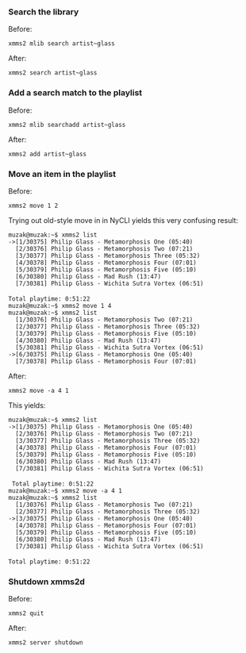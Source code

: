 === Search the library ===

Before:
 xmms2 mlib search artist~glass

After:
 xmms2 search artist~glass

=== Add a search match to the playlist ===

Before:
 xmms2 mlib searchadd artist~glass

After:
 xmms2 add artist~glass

=== Move an item in the playlist ===

Before:
 xmms2 move 1 2

Trying out old-style move in in NyCLI yields this very confusing result:

 muzak@muzak:~$ xmms2 list
 ->[1/30375] Philip Glass - Metamorphosis One (05:40)
   [2/30376] Philip Glass - Metamorphosis Two (07:21)
   [3/30377] Philip Glass - Metamorphosis Three (05:32)
   [4/30378] Philip Glass - Metamorphosis Four (07:01)
   [5/30379] Philip Glass - Metamorphosis Five (05:10)
   [6/30380] Philip Glass - Mad Rush (13:47)
   [7/30381] Philip Glass - Wichita Sutra Vortex (06:51)
 
 Total playtime: 0:51:22
 muzak@muzak:~$ xmms2 move 1 4
 muzak@muzak:~$ xmms2 list
   [1/30376] Philip Glass - Metamorphosis Two (07:21)
   [2/30377] Philip Glass - Metamorphosis Three (05:32)
   [3/30379] Philip Glass - Metamorphosis Five (05:10)
   [4/30380] Philip Glass - Mad Rush (13:47)
   [5/30381] Philip Glass - Wichita Sutra Vortex (06:51)
 ->[6/30375] Philip Glass - Metamorphosis One (05:40)
   [7/30378] Philip Glass - Metamorphosis Four (07:01)

After:
 xmms2 move -a 4 1

This yields:

 muzak@muzak:~$ xmms2 list
 ->[1/30375] Philip Glass - Metamorphosis One (05:40)
   [2/30376] Philip Glass - Metamorphosis Two (07:21)
   [3/30377] Philip Glass - Metamorphosis Three (05:32)
   [4/30378] Philip Glass - Metamorphosis Four (07:01)
   [5/30379] Philip Glass - Metamorphosis Five (05:10)
   [6/30380] Philip Glass - Mad Rush (13:47)
   [7/30381] Philip Glass - Wichita Sutra Vortex (06:51)
 
  Total playtime: 0:51:22
 muzak@muzak:~$ xmms2 move -a 4 1
 muzak@muzak:~$ xmms2 list
   [1/30376] Philip Glass - Metamorphosis Two (07:21)
   [2/30377] Philip Glass - Metamorphosis Three (05:32)
 ->[3/30375] Philip Glass - Metamorphosis One (05:40)
   [4/30378] Philip Glass - Metamorphosis Four (07:01)
   [5/30379] Philip Glass - Metamorphosis Five (05:10)
   [6/30380] Philip Glass - Mad Rush (13:47)
   [7/30381] Philip Glass - Wichita Sutra Vortex (06:51)
 
 Total playtime: 0:51:22

=== Shutdown xmms2d ===

Before:
 xmms2 quit

After:
 xmms2 server shutdown